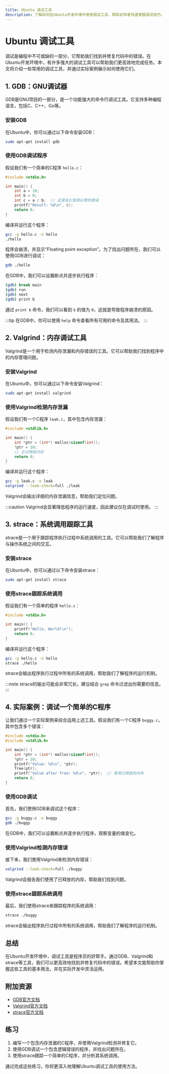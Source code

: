 ```yaml
---
title: Ubuntu 调试工具
description: 了解如何在Ubuntu开发环境中使用调试工具，帮助初学者快速掌握调试技巧。
---
```


# Ubuntu 调试工具

调试是编程中不可或缺的一部分，它帮助我们找到并修复代码中的错误。在Ubuntu开发环境中，有许多强大的调试工具可以帮助我们更高效地完成任务。本文将介绍一些常用的调试工具，并通过实际案例展示如何使用它们。

## 1. GDB：GNU调试器

GDB是GNU项目的一部分，是一个功能强大的命令行调试工具。它支持多种编程语言，包括C、C++、Go等。

### 安装GDB

在Ubuntu中，你可以通过以下命令安装GDB：

```bash
sudo apt-get install gdb
```

### 使用GDB调试程序

假设我们有一个简单的C程序 `hello.c`：

```c
#include <stdio.h>

int main() {
    int a = 10;
    int b = 0;
    int c = a / b;  // 这里会引发除以零的错误
    printf("Result: %d\n", c);
    return 0;
}
```

编译并运行这个程序：

```bash
gcc -g hello.c -o hello
./hello
```

程序会崩溃，并显示“Floating point exception”。为了找出问题所在，我们可以使用GDB进行调试：

```bash
gdb ./hello
```

在GDB中，我们可以设置断点并逐步执行程序：

```bash
(gdb) break main
(gdb) run
(gdb) next
(gdb) print b
```

通过 `print b` 命令，我们可以看到 `b` 的值为 `0`，这就是导致程序崩溃的原因。

:::tip
在GDB中，你可以使用 `help` 命令查看所有可用的命令及其用法。
:::

## 2. Valgrind：内存调试工具

Valgrind是一个用于检测内存泄漏和内存错误的工具。它可以帮助我们找到程序中的内存管理问题。

### 安装Valgrind

在Ubuntu中，你可以通过以下命令安装Valgrind：

```bash
sudo apt-get install valgrind
```

### 使用Valgrind检测内存泄漏

假设我们有一个C程序 `leak.c`，其中包含内存泄漏：

```c
#include <stdlib.h>

int main() {
    int *ptr = (int*) malloc(sizeof(int));
    *ptr = 10;
    // 忘记释放内存
    return 0;
}
```

编译并运行这个程序：

```bash
gcc -g leak.c -o leak
valgrind --leak-check=full ./leak
```

Valgrind会输出详细的内存泄漏信息，帮助我们定位问题。

:::caution
Valgrind会显著降低程序的运行速度，因此建议仅在调试时使用。
:::

## 3. strace：系统调用跟踪工具

strace是一个用于跟踪程序执行过程中系统调用的工具。它可以帮助我们了解程序与操作系统之间的交互。

### 安装strace

在Ubuntu中，你可以通过以下命令安装strace：

```bash
sudo apt-get install strace
```

### 使用strace跟踪系统调用

假设我们有一个简单的程序 `hello.c`：

```c
#include <stdio.h>

int main() {
    printf("Hello, World!\n");
    return 0;
}
```

编译并运行这个程序：

```bash
gcc -g hello.c -o hello
strace ./hello
```

strace会输出程序执行过程中所有的系统调用，帮助我们了解程序的运行机制。

:::note
strace的输出可能会非常冗长，建议结合 `grep` 命令过滤出你需要的信息。
:::

## 4. 实际案例：调试一个简单的C程序

让我们通过一个实际案例来综合运用上述工具。假设我们有一个C程序 `buggy.c`，其中包含多个错误：

```c
#include <stdio.h>
#include <stdlib.h>

int main() {
    int *ptr = (int*) malloc(sizeof(int));
    *ptr = 10;
    printf("Value: %d\n", *ptr);
    free(ptr);
    printf("Value after free: %d\n", *ptr);  // 使用已释放的内存
    return 0;
}
```

### 使用GDB调试

首先，我们使用GDB来调试这个程序：

```bash
gcc -g buggy.c -o buggy
gdb ./buggy
```

在GDB中，我们可以设置断点并逐步执行程序，观察变量的值变化。

### 使用Valgrind检测内存错误

接下来，我们使用Valgrind来检测内存错误：

```bash
valgrind --leak-check=full ./buggy
```

Valgrind会报告我们使用了已释放的内存，帮助我们找到问题。

### 使用strace跟踪系统调用

最后，我们使用strace来跟踪程序的系统调用：

```bash
strace ./buggy
```

strace会输出程序执行过程中所有的系统调用，帮助我们了解程序的运行机制。

## 总结

在Ubuntu开发环境中，调试工具是程序员的好帮手。通过GDB、Valgrind和strace等工具，我们可以更高效地找到并修复代码中的错误。希望本文能帮助你掌握这些工具的基本用法，并在实际开发中灵活运用。

## 附加资源

- [GDB官方文档](https://www.gnu.org/software/gdb/documentation/)
- [Valgrind官方文档](https://valgrind.org/docs/manual/manual.html)
- [strace官方文档](https://strace.io/)

## 练习

1. 编写一个包含内存泄漏的C程序，并使用Valgrind检测并修复它。
2. 使用GDB调试一个包含逻辑错误的程序，并找出问题所在。
3. 使用strace跟踪一个简单的C程序，并分析其系统调用。

通过完成这些练习，你将更深入地理解Ubuntu调试工具的使用方法。